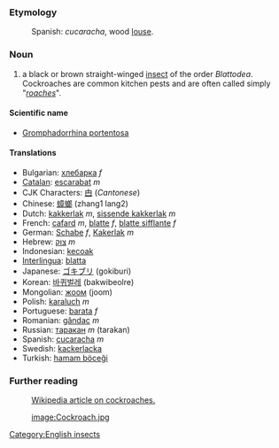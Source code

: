 ===Etymology===
:Spanish: ''cucaracha'', wood [[louse]].
===Noun===
#a black or brown straight-winged [[insect]] of the order ''Blattodea''. Cockroaches are common kitchen pests and are often called simply "''[[roach]]es''".

====Scientific name====
*[[Gromphadorrhina portentosa]]

====Translations====
*Bulgarian: [[хлебарка]] ''f''
*[[Catalan]]: [[escarabat]] ''m''
*CJK Characters: [[甴]] (''Cantonese'')
*Chinese: [[蟑螂]] (zhang1 lang2)
*Dutch: [[kakkerlak]] ''m'', [[sissende kakkerlak]] ''m''
*French: [[cafard]] ''m'', [[blatte]] ''f'', [[blatte sifflante]] ''f''
*German: [[Schabe]] ''f'', [[Kakerlak]] ''m''
*Hebrew: [[צוק]] ''m''
*Indonesian: [[kecoak]]
*[[Interlingua]]: [[blatta]]
*Japanese: [[ゴキブリ]] (gokiburi)
*Korean: [[바퀴벌레]] (bakwibeolre)
*Mongolian: [[жоом]] (joom)
*Polish: [[karaluch]] ''m''
*Portuguese: [[barata]] ''f''
*Romanian: [[gândac]] ''m''
*Russian: [[таракан]] ''m'' (tarakan)
*Spanish: [[cucaracha]] ''m''
*Swedish: [[kackerlacka]]
*Turkish: [[hamam böceği]]

===Further reading===
:[[w:cockroach|Wikipedia article on cockroaches.]]

:[[image:Cockroach.jpg]]

[[Category:English insects]]